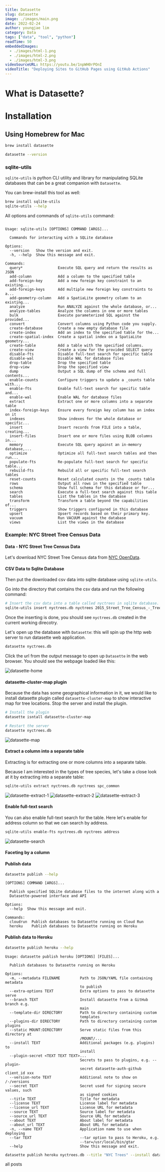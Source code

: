 ```yaml
---
title: Datasette
slug: datasette 
image: ./images/main.png
date: 2022-02-24
author: youngjae lim
category: Data
tags: ["data", "tool", "python"]
readTime: 50
embeddedImages:
  - ./images/html-1.png
  - ./images/html-2.png
  - ./images/html-3.png
videoSourceURL: https://youtu.be/1npWH0rPOnI
videoTitle: "Deploying Sites to GitHub Pages using GitHub Actions"
---
```



# What is Datasette?

# Installation

## Using Homebrew for Mac

```bash
brew install datasette

datasette --version
```

### sqlite-utils

`sqlite-utils` is python CLI utility and library for manipulating SQLite databases that can be a great companion with `Datasette`.

You can brew-install this tool as well:

```bash
brew install sqlite-utils
sqlite-utils --help
```

All options and commands of `sqlite-utils` command:
```

Usage: sqlite-utils [OPTIONS] COMMAND [ARGS]...

  Commands for interacting with a SQLite database

Options:
  --version   Show the version and exit.
  -h, --help  Show this message and exit.

Commands:
  query*                Execute SQL query and return the results as JSON
  add-column            Add a column to the specified table
  add-foreign-key       Add a new foreign key constraint to an existing...
  add-foreign-keys      Add multiple new foreign key constraints to a...
  add-geometry-column   Add a SpatiaLite geometry column to an existing...
  analyze               Run ANALYZE against the whole database, or...
  analyze-tables        Analyze the columns in one or more tables
  bulk                  Execute parameterized SQL against the provided...
  convert               Convert columns using Python code you supply.
  create-database       Create a new empty database file
  create-index          Add an index to the specified table for the...
  create-spatial-index  Create a spatial index on a SpatiaLite geometry...
  create-table          Add a table with the specified columns.
  create-view           Create a view for the provided SELECT query
  disable-fts           Disable full-text search for specific table
  disable-wal           Disable WAL for database files
  drop-table            Drop the specified table
  drop-view             Drop the specified view
  dump                  Output a SQL dump of the schema and full contents...
  enable-counts         Configure triggers to update a _counts table with...
  enable-fts            Enable full-text search for specific table and...
  enable-wal            Enable WAL for database files
  extract               Extract one or more columns into a separate table
  index-foreign-keys    Ensure every foreign key column has an index on it
  indexes               Show indexes for the whole database or specific...
  insert                Insert records from FILE into a table, creating...
  insert-files          Insert one or more files using BLOB columns in...
  memory                Execute SQL query against an in-memory database,...
  optimize              Optimize all full-text search tables and then run...
  populate-fts          Re-populate full-text search for specific table...
  rebuild-fts           Rebuild all or specific full-text search tables
  reset-counts          Reset calculated counts in the _counts table
  rows                  Output all rows in the specified table
  schema                Show full schema for this database or for...
  search                Execute a full-text search against this table
  tables                List the tables in the database
  transform             Transform a table beyond the capabilities of...
  triggers              Show triggers configured in this database
  upsert                Upsert records based on their primary key.
  vacuum                Run VACUUM against the database
  views                 List the views in the database
```

### Example: NYC Street Tree Census Data

#### Data - NYC Street Tree Census Data

Let's download NYC Street Tree Census data from [NYC OpenData](https://data.cityofnewyork.us/Environment/2015-Street-Tree-Census-Tree-Data/uvpi-gqnh).

#### CSV Data to Sqlite Database

Then put the downloaded csv data into sqlite database using `sqlite-utils`.

Go into the directory that contains the csv data and run the following command:

```bash
# Insert the csv data into a table called nyctrees in sqlite database.
sqlite-utils insert nyctrees.db nyctrees 2015_Street_Tree_Census_-_Tree_Data.csv --csv
```

Once the inserting is done, you should see `nyctrees.db` created in the current working direcotry.

Let's open up the database with `Datasette`: this will spin up the http web server to run datasette web application.

```bash
datasette nyctrees.db
```

Click the url from the output message to open up `Datasette` in the web browser. You should see the webpage loaded like this:

![datasette-home]()

#### datasette-cluster-map plugin

Because the data has some geographical information in it, we would like to install datasette plugin called `datasette-cluster-map` to show interactive map for tree locations. Stop the server and install the plugin.

```bash
# Install the plugin
datasette isntall datasette-cluster-map

# Restart the server
datasette nyctrees.db
```

![datasette-map]()

#### Extract a column into a separate table

Extracting is for extracting one or more columns into a separate table.

Because I am interested in the types of tree species, let's take a close look at it by extracting into a separate table:

```bash
sqlite-utils extract nyctrees.db nyctrees spc_common
```

![datasette-extract-1]()
![datasette-extract-2]()
![datasette-extract-3]()

#### Enable full-text search

You can also enable full-text search for the table. Here let's enable for address column so that we can search by address.

```bash
sqlite-utils enable-fts nyctrees.db nyctrees address
```

![datasette-search]()

#### Faceting by a column

#### Publish data

```bash
datasette publish --help
```

```
[OPTIONS] COMMAND [ARGS]...

  Publish specified SQLite database files to the internet along with a
  Datasette-powered interface and API

Options:
  --help  Show this message and exit.

Commands:
  cloudrun  Publish databases to Datasette running on Cloud Run
  heroku    Publish databases to Datasette running on Heroku
```

#### Publish data to Heroku

```bash
datasette publish heroku --help
```

```
Usage: datasette publish heroku [OPTIONS] [FILES]...

  Publish databases to Datasette running on Heroku

Options:
  -m, --metadata FILENAME         Path to JSON/YAML file containing metadata
                                  to publish
  --extra-options TEXT            Extra options to pass to datasette serve
  --branch TEXT                   Install datasette from a GitHub branch e.g.
                                  main
  --template-dir DIRECTORY        Path to directory containing custom
                                  templates
  --plugins-dir DIRECTORY         Path to directory containing custom plugins
  --static MOUNT:DIRECTORY        Serve static files from this directory at
                                  /MOUNT/...
  --install TEXT                  Additional packages (e.g. plugins) to
                                  install
  --plugin-secret <TEXT TEXT TEXT>...
                                  Secrets to pass to plugins, e.g. --plugin-
                                  secret datasette-auth-github client_id xxx
  --version-note TEXT             Additional note to show on /-/versions
  --secret TEXT                   Secret used for signing secure values, such
                                  as signed cookies
  --title TEXT                    Title for metadata
  --license TEXT                  License label for metadata
  --license_url TEXT              License URL for metadata
  --source TEXT                   Source label for metadata
  --source_url TEXT               Source URL for metadata
  --about TEXT                    About label for metadata
  --about_url TEXT                About URL for metadata
  -n, --name TEXT                 Application name to use when deploying
  --tar TEXT                      --tar option to pass to Heroku, e.g.
                                  --tar=/usr/local/bin/gtar
  --help                          Show this message and exit.
```

```bash
datasette publish heroku nyctrees.db --title "NYC Trees" --install datasette-cluster-map
```

<Link to='/posts' className='btn center-btn'>
  all posts
</Link>
